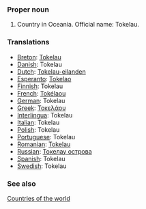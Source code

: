 ===Proper noun===
# Country in Oceania. Official name: Tokelau.
===Translations===
*[[Breton]]: [[Tokelau]]
*[[Danish]]: Tokelau
*[[Dutch]]: [[Tokelau-eilanden]]
*[[Esperanto]]: [[Tokelao]]
*[[Finnish]]: Tokelau
*[[French]]: [[Tokélaou]]
*[[German]]: Tokelau
*[[Greek]]: [[Τοκελάου]]
*[[Interlingua]]: Tokelau
*[[Italian]]: Tokelau
*[[Polish]]: Tokelau
*[[Portuguese]]: Tokelau
*[[Romanian]]: [[Tokelau]]
*[[Russian]]: [[Токелау острова]]
*[[Spanish]]: Tokelau
*[[Swedish]]: Tokelau

===See also===
[[Countries of the world]]